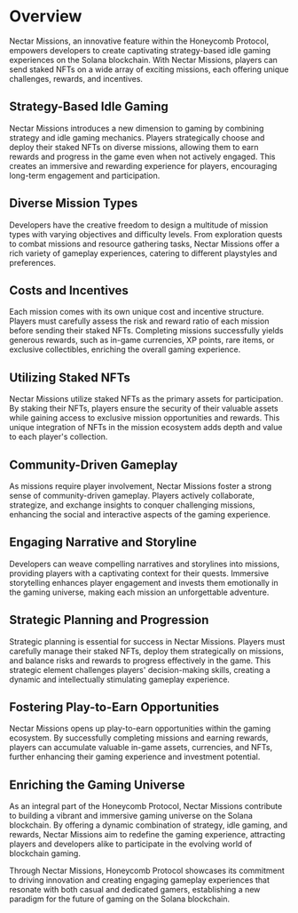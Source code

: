 # Overview

Nectar Missions, an innovative feature within the Honeycomb Protocol, empowers developers to create captivating strategy-based idle gaming experiences on the Solana blockchain. With Nectar Missions, players can send staked NFTs on a wide array of exciting missions, each offering unique challenges, rewards, and incentives.

## Strategy-Based Idle Gaming

Nectar Missions introduces a new dimension to gaming by combining strategy and idle gaming mechanics. Players strategically choose and deploy their staked NFTs on diverse missions, allowing them to earn rewards and progress in the game even when not actively engaged. This creates an immersive and rewarding experience for players, encouraging long-term engagement and participation.

## Diverse Mission Types

Developers have the creative freedom to design a multitude of mission types with varying objectives and difficulty levels. From exploration quests to combat missions and resource gathering tasks, Nectar Missions offer a rich variety of gameplay experiences, catering to different playstyles and preferences.

## Costs and Incentives

Each mission comes with its own unique cost and incentive structure. Players must carefully assess the risk and reward ratio of each mission before sending their staked NFTs. Completing missions successfully yields generous rewards, such as in-game currencies, XP points, rare items, or exclusive collectibles, enriching the overall gaming experience.

## Utilizing Staked NFTs

Nectar Missions utilize staked NFTs as the primary assets for participation. By staking their NFTs, players ensure the security of their valuable assets while gaining access to exclusive mission opportunities and rewards. This unique integration of NFTs in the mission ecosystem adds depth and value to each player's collection.

## Community-Driven Gameplay

As missions require player involvement, Nectar Missions foster a strong sense of community-driven gameplay. Players actively collaborate, strategize, and exchange insights to conquer challenging missions, enhancing the social and interactive aspects of the gaming experience.

## Engaging Narrative and Storyline

Developers can weave compelling narratives and storylines into missions, providing players with a captivating context for their quests. Immersive storytelling enhances player engagement and invests them emotionally in the gaming universe, making each mission an unforgettable adventure.

## Strategic Planning and Progression

Strategic planning is essential for success in Nectar Missions. Players must carefully manage their staked NFTs, deploy them strategically on missions, and balance risks and rewards to progress effectively in the game. This strategic element challenges players' decision-making skills, creating a dynamic and intellectually stimulating gameplay experience.

## Fostering Play-to-Earn Opportunities

Nectar Missions opens up play-to-earn opportunities within the gaming ecosystem. By successfully completing missions and earning rewards, players can accumulate valuable in-game assets, currencies, and NFTs, further enhancing their gaming experience and investment potential.

## Enriching the Gaming Universe

As an integral part of the Honeycomb Protocol, Nectar Missions contribute to building a vibrant and immersive gaming universe on the Solana blockchain. By offering a dynamic combination of strategy, idle gaming, and rewards, Nectar Missions aim to redefine the gaming experience, attracting players and developers alike to participate in the evolving world of blockchain gaming.

Through Nectar Missions, Honeycomb Protocol showcases its commitment to driving innovation and creating engaging gameplay experiences that resonate with both casual and dedicated gamers, establishing a new paradigm for the future of gaming on the Solana blockchain.
